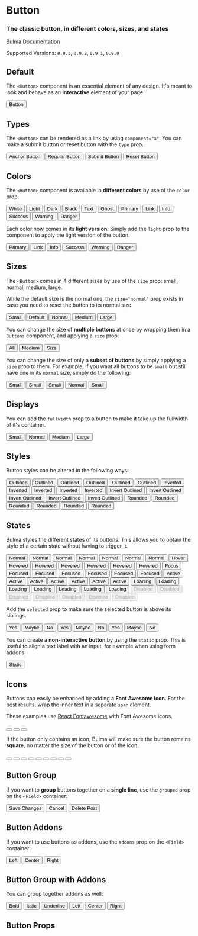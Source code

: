 


<Meta title="Elements/Button" component={Button} />

# Button

### The classic **button**, in different colors, sizes, and states

[Bulma Documentation](https://bulma.io/documentation/elements/button/)

Supported Versions: `0.9.3`, `0.9.2`, `0.9.1`, `0.9.0`

## Default

The `<Button>` component is an essential element of any design. It's meant to look and behave as an **interactive** element of your page.

<Canvas>
  <Story name="Default">
    <Button>Button</Button>
  </Story>
</Canvas>

## Types

The `<Button>` can be rendered as a link by using `component="a"`. You can make a submit button or reset button with the `type` prop.

<Canvas>
  <Story name="Types">
    <Buttons>
      <Button component="a">Anchor Button</Button>
      <Button>Regular Button</Button>
      <Button type="submit">Submit Button</Button>
      <Button type="reset">Reset Button</Button>
    </Buttons>
  </Story>
</Canvas>

## Colors

The `<Button>` component is available in **different colors** by use of the `color` prop.

<Canvas>
  <Story name="Colors">
    <React.Fragment>
      <Buttons>
        <Button color="white">White</Button>
        <Button color="light">Light</Button>
        <Button color="dark">Dark</Button>
        <Button color="black">Black</Button>
        <Button color="text">Text</Button>
        <Button color="ghost">Ghost</Button>
      </Buttons>
      <Buttons>
        <Button color="primary">Primary</Button>
        <Button color="link">Link</Button>
      </Buttons>
      <Buttons>
        <Button color="info">Info</Button>
        <Button color="success">Success</Button>
        <Button color="warning">Warning</Button>
        <Button color="danger">Danger</Button>
      </Buttons>
    </React.Fragment>
  </Story>
</Canvas>

Each color now comes in its **light version**. Simply add the `light` prop to the component to apply the light version of the button.

<Canvas>
  <Story name="Light Colors">
    <React.Fragment>
      <Buttons>
        <Button color="primary" light>Primary</Button>
        <Button color="link" light>Link</Button>
      </Buttons>
      <Buttons>
        <Button color="info" light>Info</Button>
        <Button color="success" light>Success</Button>
        <Button color="warning" light>Warning</Button>
        <Button color="danger" light>Danger</Button>
      </Buttons>
    </React.Fragment>
  </Story>
</Canvas>

## Sizes

The `<Button>` comes in 4 different sizes by use of the `size` prop: small, normal, medium, large.

While the default size is the normal one, the `size="normal"` prop exists in case you need to reset the button to its normal size.

<Canvas>
  <Story name="Sizes">
    <Buttons>
      <Button size="small">Small</Button>
      <Button>Default</Button>
      <Button size="normal">Normal</Button>
      <Button size="medium">Medium</Button>
      <Button size="large">Large</Button>
    </Buttons>
  </Story>
</Canvas>

You can change the size of **multiple buttons** at once by wrapping them in a `Buttons` component, and applying a `size` prop:

<Canvas>
  <Story name="Group Sizes">
    <Buttons size="medium">
      <Button>All</Button>
      <Button>Medium</Button>
      <Button>Size</Button>
    </Buttons>
  </Story>
</Canvas>

You can change the size of only a **subset of buttons** by simply applying a `size` prop to them.
For example, if you want all buttons to be `small` but still have one in its `normal` size, simply do the following:

<Canvas>
  <Story name="Group Sizes with Subset">
    <Buttons size="small">
      <Button>Small</Button>
      <Button>Small</Button>
      <Button>Small</Button>
      <Button size="normal">Normal</Button>
      <Button>Small</Button>
    </Buttons>
  </Story>
</Canvas>

## Displays

You can add the `fullwidth` prop to a button to make it take up the fullwidth of it's container.

<Canvas>
  <Story name="Displays">
    <Buttons>
      <Button size="small" fullwidth>Small</Button>
      <Button fullwidth>Normal</Button>
      <Button size="medium" fullwidth>Medium</Button>
      <Button size="large" fullwidth>Large</Button>
    </Buttons>
  </Story>
</Canvas>

## Styles

Button styles can be altered in the following ways:

<Canvas className="has-background-light">
  <Story name="Styles">
    <React.Fragment>
      <Buttons>
        <Button outlined>Outlined</Button>
        <Button color="primary" outlined>Outlined</Button>
        <Button color="link" outlined>Outlined</Button>
        <Button color="info" outlined>Outlined</Button>
        <Button color="success" outlined>Outlined</Button>
        <Button color="danger" outlined>Outlined</Button>
      </Buttons>
      <Buttons>
        <Button color="primary" inverted>Inverted</Button>
        <Button color="link" inverted>Inverted</Button>
        <Button color="info" inverted>Inverted</Button>
        <Button color="success" inverted>Inverted</Button>
        <Button color="danger" inverted>Inverted</Button>
      </Buttons>
      <Buttons>
        <Button color="primary" inverted outlined>Invert Outlined</Button>
        <Button color="link" inverted outlined>Invert Outlined</Button>
        <Button color="info" inverted outlined>Invert Outlined</Button>
        <Button color="success" inverted outlined>Invert Outlined</Button>
        <Button color="danger" inverted outlined>Invert Outlined</Button>
      </Buttons>
      <Buttons>
        <Button rounded>Rounded</Button>
        <Button color="primary" rounded>Rounded</Button>
        <Button color="link" rounded>Rounded</Button>
        <Button color="info" rounded>Rounded</Button>
        <Button color="success" rounded>Rounded</Button>
        <Button color="danger" rounded>Rounded</Button>
      </Buttons>
    </React.Fragment>
  </Story>
</Canvas>

## States

Bulma styles the different states of its buttons. This allows you to obtain the style of a certain state without having to trigger it.

<Canvas>
  <Story name="States">
    <React.Fragment>
      <Buttons>
        <Button>Normal</Button>
        <Button color="primary">Normal</Button>
        <Button color="link">Normal</Button>
        <Button color="info">Normal</Button>
        <Button color="success">Normal</Button>
        <Button color="warning">Normal</Button>
        <Button color="danger">Normal</Button>
      </Buttons>
      <Buttons>
        <Button>Hover</Button>
        <Button color="primary"hovered>Hovered</Button>
        <Button color="link"hovered>Hovered</Button>
        <Button color="info"hovered>Hovered</Button>
        <Button color="success"hovered>Hovered</Button>
        <Button color="warning"hovered>Hovered</Button>
        <Button color="danger"hovered>Hovered</Button>
      </Buttons>
      <Buttons>
        <Button>Focus</Button>
        <Button color="primary" focused>Focused</Button>
        <Button color="link" focused>Focused</Button>
        <Button color="info" focused>Focused</Button>
        <Button color="success" focused>Focused</Button>
        <Button color="warning" focused>Focused</Button>
        <Button color="danger" focused>Focused</Button>
      </Buttons>
      <Buttons>
        <Button>Active</Button>
        <Button color="primary" active>Active</Button>
        <Button color="link" active>Active</Button>
        <Button color="info" active>Active</Button>
        <Button color="success" active>Active</Button>
        <Button color="warning" active>Active</Button>
        <Button color="danger" active>Active</Button>
      </Buttons>
      <Buttons>
        <Button loading>Loading</Button>
        <Button color="primary" loading>Loading</Button>
        <Button color="link" loading>Loading</Button>
        <Button color="info" loading>Loading</Button>
        <Button color="success" loading>Loading</Button>
        <Button color="warning" loading>Loading</Button>
        <Button color="danger" loading>Loading</Button>
      </Buttons>
      <Buttons>
        <Button disabled>Disabled</Button>
        <Button color="primary" disabled>Disabled</Button>
        <Button color="link" disabled>Disabled</Button>
        <Button color="info" disabled>Disabled</Button>
        <Button color="success" disabled>Disabled</Button>
        <Button color="warning" disabled>Disabled</Button>
        <Button color="danger" disabled>Disabled</Button>
      </Buttons>
    </React.Fragment>
  </Story>
</Canvas>

Add the `selected` prop to make sure the selected button is above its siblings.

<Canvas>
  <Story name="Selected">
    <React.Fragment>
      <Buttons addons>
        <Button color="success" selected>Yes</Button>
        <Button>Maybe</Button>
        <Button>No</Button>
      </Buttons>
      <Buttons addons>
        <Button>Yes</Button>
        <Button color="info" selected>Maybe</Button>
        <Button>No</Button>
      </Buttons>
      <Buttons addons>
        <Button >Yes</Button>
        <Button >Maybe</Button>
        <Button color="danger" selected>No</Button>
      </Buttons>
    </React.Fragment>
  </Story>
</Canvas>

You can create a **non-interactive button** by using the `static` prop. This is useful to align a text label with an input, for example when using form addons.

<Canvas>
  <Story name="Static">
    <Button static>Static</Button>
  </Story>
</Canvas>

## Icons

Buttons can easily be enhanced by adding a **Font Awesome icon**. For the best results, wrap the inner text in a separate `span` element.

These examples use [React Fontawesome](https://github.com/FortAwesome/react-fontawesome) with Font Awesome icons.

<Canvas>
  <Story name="Icons">
    <Buttons>
      <Button>
        <Icon size="small">
          <FontAwesomeIcon icon={faBold} />
        </Icon>
      </Button>
      <Button>
        <Icon size="small">
          <FontAwesomeIcon icon={faItalic} />
        </Icon>
      </Button>
      <Button>
        <Icon size="small">
          <FontAwesomeIcon icon={faUnderline} />
        </Icon>
      </Button>
    </Buttons>
  </Story>
</Canvas>


If the button only contains an icon, Bulma will make sure the button remains **square**, no matter the size of the button or of the icon.

<Canvas>
  <Story name="Square Icons">
    <React.Fragment>
      <Buttons size="small">
        <Button>
          <Icon size="small">
            <FontAwesomeIcon icon={faHeading} />
          </Icon>
        </Button>
      </Buttons>
      <Buttons>
        <Button>
          <Icon size="small">
            <FontAwesomeIcon icon={faHeading} />
          </Icon>
        </Button>
        <Button>
          <Icon>
            <FontAwesomeIcon icon={faHeading} size="lg" />
          </Icon>
        </Button>
      </Buttons>
      <Buttons size="medium">
        <Button>
          <Icon size="small">
            <FontAwesomeIcon icon={faHeading} />
          </Icon>
        </Button>
        <Button>
          <Icon>
            <FontAwesomeIcon icon={faHeading} size="lg" />
          </Icon>
        </Button>
        <Button>
          <Icon size="medium">
            <FontAwesomeIcon icon={faHeading} size="2x" />
          </Icon>
        </Button>
      </Buttons>
      <Buttons size="large">
        <Button>
          <Icon size="small">
            <FontAwesomeIcon icon={faHeading} />
          </Icon>
        </Button>
        <Button>
          <Icon>
            <FontAwesomeIcon icon={faHeading} size="lg" />
          </Icon>
        </Button>
        <Button>
          <Icon size="medium">
            <FontAwesomeIcon icon={faHeading} size="2x" />
          </Icon>
        </Button>
      </Buttons>
    </React.Fragment>
  </Story>
</Canvas>

## Button Group

If you want to **group** buttons together on a **single line**, use the `grouped` prop on the `<Field>` container:

<Canvas>
  <Story name="Grouped">
    <Field grouped>
      <Control>
        <Button color="link">Save Changes</Button>
      </Control>
      <Control>
        <Button>Cancel</Button>
      </Control>
      <Control>
        <Button color="danger">Delete Post</Button>
      </Control>
    </Field>
  </Story>
</Canvas>

## Button Addons

If you want to use buttons as addons, use the `addons` prop on the `<Field>` container:

<Canvas>
  <Story name="Addons">
    <Field addons>
      <Control>
        <Button>
          <Icon size="small">
            <FontAwesomeIcon icon={faAlignLeft}  />
          </Icon>
          <span>Left</span>
        </Button>
      </Control>
      <Control>
        <Button>
          <Icon size="small">
            <FontAwesomeIcon icon={faAlignCenter}  />
          </Icon>
          <span>Center</span>
        </Button>
      </Control>
      <Control>
        <Button>
          <Icon size="small">
            <FontAwesomeIcon icon={faAlignRight}  />
          </Icon>
          <span>Right</span>
        </Button>
      </Control>
    </Field>
  </Story>
</Canvas>

## Button Group with Addons

You can group together addons as well:

<Canvas>
  <Story name="Group with Addons">
    <React.Fragment>
      <Field addons>
        <Control>
          <Button>
            <Icon size="small">
              <FontAwesomeIcon icon={faBold} />
            </Icon>
            <span>Bold</span>
          </Button>
        </Control>
        <Control>
          <Button>
            <Icon size="small">
              <FontAwesomeIcon icon={faItalic} />
            </Icon>
            <span>Italic</span>
          </Button>
        </Control>
        <Control>
          <Button>
            <Icon size="small">
              <FontAwesomeIcon icon={faUnderline} />
            </Icon>
            <span>Underline</span>
          </Button>
        </Control>
      </Field>
      <Field addons>
        <Control>
          <Button>
            <Icon size="small">
              <FontAwesomeIcon icon={faAlignLeft}  />
            </Icon>
            <span>Left</span>
          </Button>
        </Control>
        <Control>
          <Button>
            <Icon size="small">
              <FontAwesomeIcon icon={faAlignCenter}  />
            </Icon>
            <span>Center</span>
          </Button>
        </Control>
        <Control>
          <Button>
            <Icon size="small">
              <FontAwesomeIcon icon={faAlignRight}  />
            </Icon>
            <span>Right</span>
          </Button>
        </Control>
      </Field>
    </React.Fragment>
  </Story>
</Canvas>

## Button Props

<ArgsTable of={Button} />
